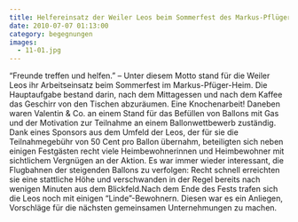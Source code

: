 ```yaml
---
title: Helfereinsatz der Weiler Leos beim Sommerfest des Markus-Pflüger-Heims in Wiechs
date: 2010-07-07 01:13:00
category: begegnungen
images:
  - 11-01.jpg
---
```


“Freunde treffen und helfen.” – Unter diesem Motto stand für die Weiler Leos ihr Arbeitseinsatz beim Sommerfest im Markus-Pfüger-Heim. Die Hauptaufgabe bestand darin, nach dem Mittagessen und nach dem Kaffee das Geschirr von den Tischen abzuräumen. Eine Knochenarbeit! Daneben waren Valentin & Co. an einem Stand für das Befüllen von Ballons mit Gas und der Motivation zur Teilnahme an einem Ballonwettbewerb zuständig. Dank eines Sponsors aus dem Umfeld der Leos, der für sie die Teilnahmegebühr von 50 Cent pro Ballon übernahm, beteiligten sich neben einigen Festgästen recht viele Heimbewohnerinnen und Heimbewohner mit sichtlichem Vergnügen an der Aktion. Es war immer wieder interessant, die Flugbahnen der steigenden Ballons zu verfolgen: Recht schnell erreichten sie eine stattliche Höhe und verschwanden in der Regel bereits nach wenigen Minuten aus dem Blickfeld.Nach dem Ende des Fests trafen sich die Leos noch mit einigen “Linde”-Bewohnern. Diesen war es ein Anliegen, Vorschläge für die nächsten gemeinsamen Unternehmungen zu machen.
